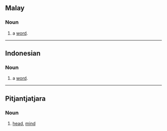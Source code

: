 ==Malay==
===Noun===

# a [[word]].

----

==Indonesian==
===Noun===

# a [[word]].

----

==Pitjantjatjara==
===Noun===

# [[head]], [[mind]]